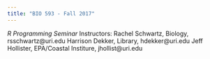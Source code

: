 ```yaml
---
title: "BIO 593 - Fall 2017"
---
```


*R Programming Seminar*
Instructors:
Rachel Schwartz, Biology, rsschwartz@uri.edu
Harrison Dekker, Library, hdekker@uri.edu
Jeff Hollister, EPA/Coastal Institure, jhollist@uri.edu
